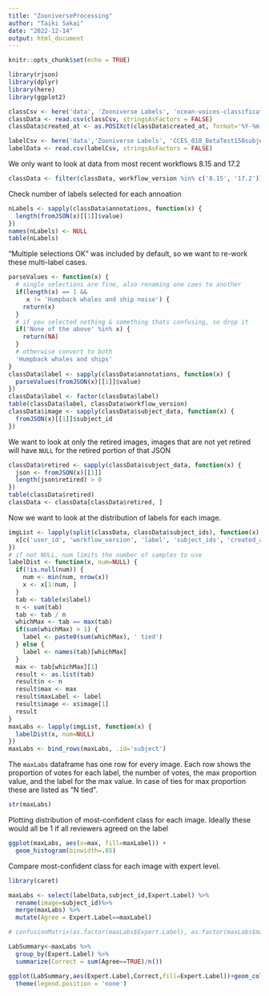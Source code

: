 ```yaml
---
title: "ZooniverseProcessing"
author: "Taiki Sakai"
date: "2022-12-14"
output: html_document
---
```


```r
knitr::opts_chunk$set(echo = TRUE)
```

```r
library(rjson)
library(dplyr)
library(here)
library(ggplot2)
```

```r
classCsv <- here('data', 'Zooniverse Labels', 'ocean-voices-classifications.csv')
classData <- read.csv(classCsv, stringsAsFactors = FALSE)
classData$created_at <- as.POSIXct(classData$created_at, format='%Y-%m-%d %H:%M:%S UTC', tz='UTC')

labelCsv <- here('data','Zooniverse Labels', 'CCES_010_BetaTest150subjects_labeled.csv')
labelData <- read.csv(labelCsv, stringsAsFactors = FALSE)
```

We only want to look at data from most recent workflows 8.15 and 17.2

```r
classData <- filter(classData, workflow_version %in% c('8.15', '17.2'))
```

Check number of labels selected for each annoation

```r
nLabels <- sapply(classData$annotations, function(x) {
  length(fromJSON(x)[[1]]$value)
})
names(nLabels) <- NULL
table(nLabels)
```

"Multiple selections OK" was included by default, so we want to re-work these 
multi-label cases.

```r
parseValues <- function(x) {
  # single selections are fine, also renaming one caes to another
  if(length(x) == 1 &&
     x != 'Humpback whales and ship noise') {
    return(x)
  }
  # if you selected nothing & something thats confusing, so drop it
  if('None of the above' %in% x) {
    return(NA)
  }
  # otherwise convert to both
  'Humpback whales and ships'
}
classData$label <- sapply(classData$annotations, function(x) {
  parseValues(fromJSON(x)[[1]]$value)
})
classData$label <- factor(classData$label)
table(classData$label, classData$workflow_version)
classData$image <- sapply(classData$subject_data, function(x) {
  fromJSON(x)[[1]]$subject_id
})
```

We want to look at only the retired images, images that are not yet retired
will have `NULL` for the retired portion of that JSON

```r
classData$retired <- sapply(classData$subject_data, function(x) {
  json <- fromJSON(x)[[1]]
  length(json$retired) > 0
})
table(classData$retired)
classData <- classData[classData$retired, ]
```

Now we want to look at the distribution of labels for each image. 

```r
imgList <- lapply(split(classData, classData$subject_ids), function(x) {
  x[c('user_id', 'workflow_version', 'label', 'subject_ids', 'created_at', 'image')]
})
# if not NULL, num limits the number of samples to use
labelDist <- function(x, num=NULL) {
  if(!is.null(num)) {
    num <- min(num, nrow(x))
    x <- x[1:num, ]
  }
  tab <- table(x$label)
  n <- sum(tab)
  tab <- tab / n
  whichMax <- tab == max(tab)
  if(sum(whichMax) > 1) {
    label <- paste0(sum(whichMax), ' tied')
  } else {
    label <- names(tab)[whichMax]
  }
  max <- tab[whichMax][1]
  result <- as.list(tab)
  result$n <- n
  result$max <- max
  result$maxLabel <- label
  result$image <- x$image[1]
  result
}
maxLabs <- lapply(imgList, function(x) {
  labelDist(x, num=NULL)
})
maxLabs <- bind_rows(maxLabs, .id='subject')
```

The `maxLabs` dataframe has one row for every image. Each row shows the proportion of 
votes for each label, the number of votes, the max proportion value, and the
label for the max value. In case of ties for max proportion these are listed as
"N tied".

```r
str(maxLabs)
```

Plotting distribution of most-confident class for each image. Ideally these
would all be 1 if all reviewers agreed on the label

```r
ggplot(maxLabs, aes(x=max, fill=maxLabel)) +
  geom_histogram(binwidth=.05)
```

Compare most-confident class for each image with expert level. 

```r
library(caret)

maxLabs <- select(labelData,subject_id,Expert.Label) %>%
  rename(image=subject_id)%>%
  merge(maxLabs) %>%
  mutate(Agree = Expert.Label==maxLabel)

# confusionMatrix(as.factor(maxLabs$Expert.Label), as.factor(maxLabs$maxLabel), positive = "True")

LabSummary<-maxLabs %>%
  group_by(Expert.Label) %>%
  summarize(Correct = sum(Agree==TRUE)/n())

ggplot(LabSummary,aes(Expert.Label,Correct,fill=Expert.Label))+geom_col()+
  theme(legend.position = 'none')

```
